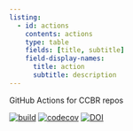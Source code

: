 ```yaml
---
listing:
  - id: actions
    contents: actions
    type: table
    fields: [title, subtitle]
    field-display-names:
      title: action
      subtitle: description
---
```


GitHub Actions for CCBR repos

[![build](https://github.com/CCBR/actions/actions/workflows/build-python.yml/badge.svg)](https://github.com/CCBR/actions/actions/workflows/build-python.yml)
[![codecov](https://codecov.io/gh/CCBR/actions/graph/badge.svg?token=yCtBbX4tap)](https://codecov.io/gh/CCBR/actions)
[![DOI](https://zenodo.org/badge/DOI/10.5281/zenodo.13761059.svg)](https://doi.org/10.5281/zenodo.13761059)

